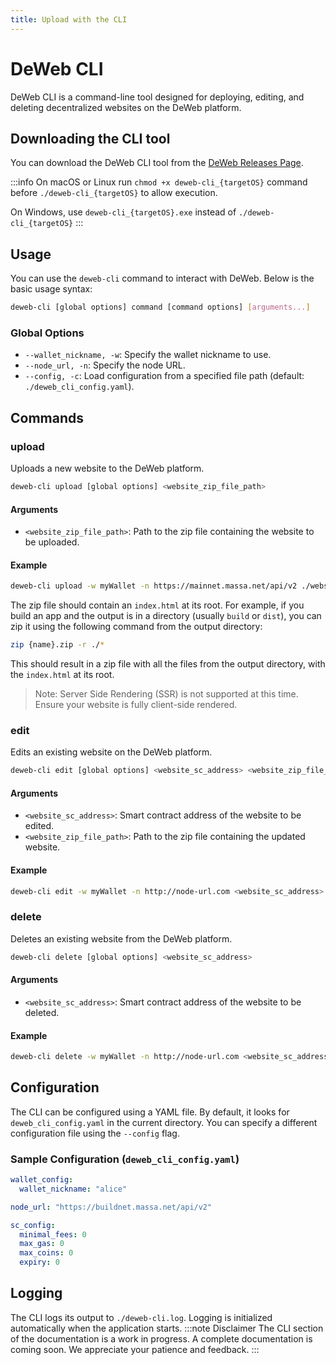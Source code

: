 ```yaml
---
title: Upload with the CLI
---
```


# DeWeb CLI

DeWeb CLI is a command-line tool designed for deploying, editing, and deleting decentralized websites on the DeWeb platform.



## Downloading the CLI tool 

You can download the DeWeb CLI tool from the [DeWeb Releases Page](https://github.com/massalabs/DeWeb/releases). 

:::info
On macOS or Linux run `chmod +x deweb-cli_{targetOS}` command before `./deweb-cli_{targetOS}` to allow execution.

On Windows, use `deweb-cli_{targetOS}.exe` instead of `./deweb-cli_{targetOS}`
:::

## Usage

You can use the `deweb-cli` command to interact with DeWeb. Below is the basic usage syntax:

```bash
deweb-cli [global options] command [command options] [arguments...]
```

### Global Options

- `--wallet_nickname, -w`: Specify the wallet nickname to use.
- `--node_url, -n`: Specify the node URL.
- `--config, -c`: Load configuration from a specified file path (default: `./deweb_cli_config.yaml`).

## Commands

### upload

Uploads a new website to the DeWeb platform.

```bash
deweb-cli upload [global options] <website_zip_file_path>
```

#### Arguments

- `<website_zip_file_path>`: Path to the zip file containing the website to be uploaded.

#### Example

```bash
deweb-cli upload -w myWallet -n https://mainnet.massa.net/api/v2 ./website.zip
```

The zip file should contain an `index.html` at its root. For example, if you build an app and the output is in a directory (usually `build` or `dist`), you can zip it using the following command from the output directory:

```bash
zip {name}.zip -r ./*
```

This should result in a zip file with all the files from the output directory, with the `index.html` at its root.

> Note: Server Side Rendering (SSR) is not supported at this time. Ensure your website is fully client-side rendered.

### edit

Edits an existing website on the DeWeb platform.

```bash
deweb-cli edit [global options] <website_sc_address> <website_zip_file_path>
```

#### Arguments

- `<website_sc_address>`: Smart contract address of the website to be edited.
- `<website_zip_file_path>`: Path to the zip file containing the updated website.

#### Example

```bash
deweb-cli edit -w myWallet -n http://node-url.com <website_sc_address> ./updated_website.zip
```

### delete

Deletes an existing website from the DeWeb platform.

```bash
deweb-cli delete [global options] <website_sc_address>
```

#### Arguments

- `<website_sc_address>`: Smart contract address of the website to be deleted.

#### Example

```bash
deweb-cli delete -w myWallet -n http://node-url.com <website_sc_address>
```

## Configuration

The CLI can be configured using a YAML file. By default, it looks for `deweb_cli_config.yaml` in the current directory. You can specify a different configuration file using the `--config` flag.

### Sample Configuration (`deweb_cli_config.yaml`)

```yaml
wallet_config:
  wallet_nickname: "alice"

node_url: "https://buildnet.massa.net/api/v2"

sc_config:
  minimal_fees: 0
  max_gas: 0
  max_coins: 0
  expiry: 0
```

## Logging

The CLI logs its output to `./deweb-cli.log`. Logging is initialized automatically when the application starts.
:::note Disclaimer
The CLI section of the documentation is a work in progress. A complete documentation is coming soon. We appreciate your patience and feedback.
:::
